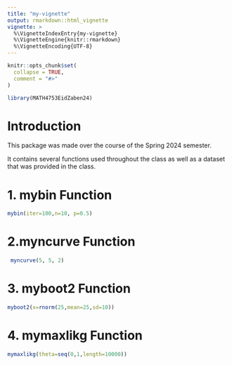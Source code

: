 ```yaml
---
title: "my-vignette"
output: rmarkdown::html_vignette
vignette: >
  %\VignetteIndexEntry{my-vignette}
  %\VignetteEngine{knitr::rmarkdown}
  %\VignetteEncoding{UTF-8}
---
```


```r
knitr::opts_chunk$set(
  collapse = TRUE,
  comment = "#>"
)
```

```r
library(MATH4753EidZaben24)
```

# Introduction

This package was made over the course of the Spring 2024 semester.

It contains several functions used throughout the class as well as a dataset that was provided in the class. 

# 1. mybin Function
```r
mybin(iter=100,n=10, p=0.5)
```

# 2.myncurve Function

```r
 myncurve(5, 5, 2)
```

# 3. myboot2 Function
```r
myboot2(x=rnorm(25,mean=25,sd=10))
```

# 4. mymaxlikg Function
```r
mymaxlikg(theta=seq(0,1,length=10000))
```

